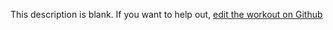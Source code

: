 
  This description is blank. If you want to help out, [edit the workout on Github](https://www.github.com/LiftArcade/exercises/blob/main/exercises/t-bar-row-description.mdx)